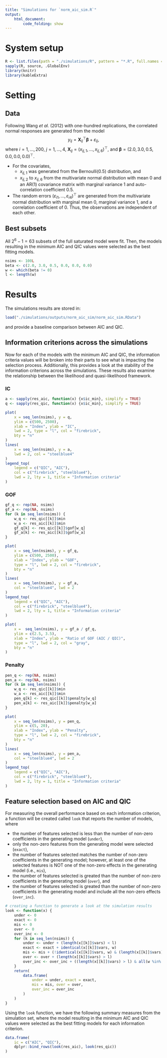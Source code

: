 ```yaml
---
title: "Simulations for `norm_aic_sim.R`"
output:
    html_document:
        code_folding: show
---
```


# System setup
```r
R <- list.files(path = "./simulations/R", pattern = "*.R", full.names = TRUE)
sapply(R, source, .GlobalEnv)
library(knitr)
library(kableExtra)
```

# Setting

## Data
Following Wang *et al.* (2012) with one-hundred replications, the correlated normal responses are generated from the model $$y_{ij} = \mathbf{X}_{ij}^{\top}\boldsymbol{\beta} + \varepsilon_{ij},$$ where $i = 1, \ldots, 200,$ $j = 1, \ldots, 4,$ $\mathbf{X}_{ij} = (x_{ij, 1}, \ldots, x_{ij, 6})^{\top},$ and $\boldsymbol{\beta} = (2.0, 3.0, 0.5, 0.0, 0.0, 0.0)^{\top}.$

- For the covariates,
    - $x_{ij,1}$ was generated from the Bernoulli(0.5) distribution, and 
    - $x_{ij,2}$ to $x_{ij,6}$ from the multivariate normal distribution with mean 0 and an AR(1) covariance matrix with marginal variance 1 and auto-correlation coefficient 0.5.
- The random errors $(\varepsilon_{i1}, \ldots, \varepsilon_{i4})^{\top}$ are generated from the multivariate normal distribution with marginal mean 0, marginal variance 1, and a correlation coefficient of 0. Thus, the observations are independent of each other.

## Best subsets
All $2^6 - 1 = 63$ subsets of the full saturated model were fit. Then, the models resulting in the minimum AIC and QIC values were selected as the best fitting models.

```r
nsims <- 100L
beta <- c(2.0, 3.0, 0.5, 0.0, 0.0, 0.0)
w <- which(beta != 0)
l <- length(w)
```

# Results
The simulations results are stored in:
```r
load("./simulations/outputs/norm_aic_sim/norm_aic_sim.RData")
```
and provide a baseline comparison between AIC and QIC.

## Information criterions across the simulations {.tabset .tabset-fade .tabset-pills}
Now for each of the models with the minimum AIC and QIC, the information criteria values will be broken into their parts to see what is impacting the selection process. Additionally, this provides a look at the stability of the information criterions across the simulations. These results also examine the relationship between the likelihood and quasi-likelihood framework.

### IC
```r
a <- sapply(res_aic, function(x) {x$ic_min}, simplify = TRUE)
q <- sapply(res_qic, function(x) {x$ic_min}, simplify = TRUE)

plot(
    x = seq_len(nsims), y = q,
    ylim = c(500, 2500),
    xlab = "Index", ylab = "IC",
    lwd = 2, type = "l", col = "firebrick",
    bty = "n"
)
lines(
    x = seq_len(nsims), y = a,
    lwd = 2, col = "steelblue4"
)
legend_top(
    legend = c("QIC", "AIC"),
    col = c("firebrick", "steelblue4"),
    lwd = 2, lty = 1, title = "Information criteria"
)
```

### GOF
```r
gf_q <- rep(NA, nsims)
gf_a <- rep(NA, nsims)
for (k in seq_len(nsims)) {
    w_q <- res_qic[[k]]$min
    w_a <- res_aic[[k]]$min
    gf_q[k] <- res_qic[[k]]$gof[w_q]
    gf_a[k] <- res_aic[[k]]$gof[w_a]
}

plot(
    x = seq_len(nsims), y = gf_q,
    ylim = c(500, 2500),
    xlab = "Index", ylab = "GOF",
    type = "l", lwd = 2, col = "firebrick",
    bty = "n"
)
lines(
    x = seq_len(nsims), y = gf_a,
    col = "steelblue4", lwd = 2
)
legend_top(
    legend = c("QIC", "AIC"),
    col = c("firebrick", "steelblue4"),
    lwd = 2, lty = 1, title = "Information criteria"
)
```

```r
plot(
    x =  seq_len(nsims), y = gf_a / gf_q,
    ylim = c(2.5, 3.5),
    xlab = "Index", ylab = "Ratio of GOF (AIC / QIC)",
    type = "l", lwd = 2, col = "gray",
    bty = "n"
)
```

### Penalty
```r
pen_q <- rep(NA, nsims)
pen_a <- rep(NA, nsims)
for (k in seq_len(nsims)) {
    w_q <- res_qic[[k]]$min
    w_a <- res_aic[[k]]$min
    pen_q[k] <- res_qic[[k]]$penalty[w_q]
    pen_a[k] <- res_aic[[k]]$penalty[w_a]
}

plot(
    x = seq_len(nsims), y = pen_q,
    ylim = c(5, 20),
    xlab = "Index", ylab = "Penalty",
    type = "l", lwd = 2, col = "firebrick",
    bty = "n"
)
lines(
    x = seq_len(nsims), y = pen_a,
    col = "steelblue4", lwd = 2
)
legend_top(
    legend = c("QIC", "AIC"),
    col = c("firebrick", "steelblue4"),
    lwd = 2, lty = 1, title = "Information criteria"
)
```

## Feature selection based on AIC and QIC
For measuring the overall performance based on each information criterion, a function will be created called `look` that reports the number of models, where

- the number of features selected is less than the number of non-zero coefficients in the generating model (`under`), 
- only the non-zero features from the generating model were selected (`exact`), 
- the number of features selected matches the number of non-zero coefficients in the generating model; however, at least one of the selected features is NOT one of the non-zero effects in the generating model (i.e., `mis`),
- the number of features selected is greated than the number of non-zero coefficients in the generating model (`over`), and
- the number of features selected is greated than the number of non-zero coefficients in the generating model and include all the non-zero effects (`over_inc`).

```r
# creating a function to generate a look at the simulation results
look <- function(x) {
    under <- 0
    exact <- 0
    mis <- 0
    over <- 0
    over_inc <- 0
    for (k in seq_len(nsims)) {
        under <- under + (length(x[[k]]$vars) < l)
        exact <- exact + identical(x[[k]]$vars, w)
        mis <- mis + (!identical(x[[k]]$vars, w) & (length(x[[k]]$vars) == l))
        over <- over + (length(x[[k]]$vars) > l)
        over_inc <- over_inc + ((length(x[[k]]$vars) > l) & all(w %in% x[[k]]$vars))
    }
    return(
        data.frame(
            under = under, exact = exact,
            mis = mis, over = over,
            over_inc = over_inc
        )
    )
}
```

Using the `look` function, we have the following summary measures from the simulation set, where the model resulting in the minimum AIC and QIC values were selected as the best fitting models for each information criterion.
```r
data.frame(
    ic = c("AIC", "QIC"),
    dplyr::bind_rows(look(res_aic), look(res_qic))
)
```